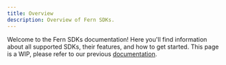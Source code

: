 ```yaml
---
title: Overview
description: Overview of Fern SDKs.
---
```


Welcome to the Fern SDKs documentation! Here you'll find information about all supported SDKs, their features, and how to get started. <Warning>This page is a WIP, please refer to our previous [documentation](https://buildwithfern.com/learn/sdks/introduction/overview).</Warning>

